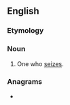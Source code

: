==English==

===Etymology===
{{suffix|en|seize|er}}

===Noun===
{{en-noun}}

# One who [[seize]]s.

===Anagrams===
* {{l|en|resize}}